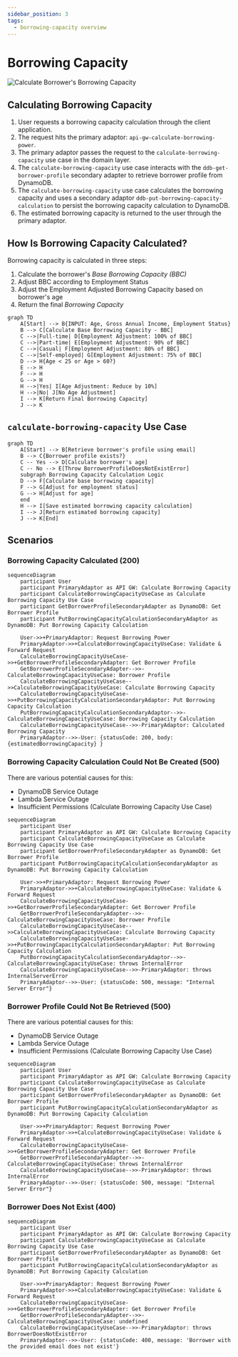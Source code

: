 ```yaml
---
sidebar_position: 3
tags:
  - borrowing-capacity overview
---
```


# Borrowing Capacity

![Calculate Borrower's Borrowing Capacity](/img/borrowing-capacity/calculate-borrowers-borrowing-capacity.svg)

## Calculating Borrowing Capacity

1. User requests a borrowing capacity calculation through the client application.
2. The request hits the primary adaptor: `api-gw-calculate-borrowing-power`.
3. The primary adaptor passes the request to the `calculate-borrowing-capacity` use case in the domain layer.
4. The `calculate-borrowing-capacity` use case interacts with the `ddb-get-borrower-profile` secondary adapter to retrieve borrower profile from DynamoDB.
5. The `calculate-borrowing-capacity` use case calculates the borrowing capacity and uses a secondary adaptor `ddb-put-borrowing-capacity-calculation` to persist the borrowing capacity calculation to DynamoDB.
6. The estimated borrowing capacity is returned to the user through the primary adaptor.



## How Is Borrowing Capacity Calculated?

Borrowing capacity is calculated in three steps:

1. Calculate the borrower's _Base Borrowing Capacity (BBC)_
2. Adjust BBC according to Employment Status
3. Adjust the Employment Adjusted Borrowing Capacity based on borrower's age
4. Return the final _Borrowing Capacity_

```mermaid
graph TD
    A[Start] --> B{INPUT: Age, Gross Annual Income, Employment Status}
    B --> C[Calculate Base Borrowing Capacity - BBC]
    C -->|Full-time| D[Employment Adjustment: 100% of BBC]
    C -->|Part-time| E[Employment Adjustment: 90% of BBC]
    C -->|Casual| F[Employment Adjustment: 80% of BBC]
    C -->|Self-employed| G[Employment Adjustment: 75% of BBC]
    D --> H{Age < 25 or Age > 60?}
    E --> H
    F --> H
    G --> H
    H -->|Yes| I[Age Adjustment: Reduce by 10%]
    H -->|No| J[No Age Adjustment]
    I --> K[Return Final Borrowing Capacity]
    J --> K

```

## `calculate-borrowing-capacity` Use Case

```mermaid
graph TD
    A[Start] --> B[Retrieve borrower's profile using email]
    B --> C{Borrower profile exists?}
    C -- Yes --> D[Calculate borrower's age]
    C -- No --> E[Throw BorrowerProfileDoesNotExistError]
    subgraph Borrowing Capacity Calculation Logic
    D --> F[Calculate base borrowing capacity]
    F --> G[Adjust for employment status]
    G --> H[Adjust for age]
    end
    H --> I[Save estimated borrowing capacity calculation]
    I --> J[Return estimated borrowing capacity]
    J --> K[End]
```

## Scenarios

### Borrowing Capacity Calculated (200)

```mermaid
sequenceDiagram
    participant User
    participant PrimaryAdaptor as API GW: Calculate Borrowing Capacity
    participant CalculateBorrowingCapacityUseCase as Calculate Borrowing Capacity Use Case
    participant GetBorrowerProfileSecondaryAdapter as DynamoDB: Get Borrower Profile
    participant PutBorrowingCapacityCalculationSecondaryAdaptor as DynamoDB: Put Borrowing Capacity Calculation
    
    User->>+PrimaryAdaptor: Request Borrowing Power
    PrimaryAdaptor->>+CalculateBorrowingCapacityUseCase: Validate & Forward Request
    CalculateBorrowingCapacityUseCase->>+GetBorrowerProfileSecondaryAdapter: Get Borrower Profile 
    GetBorrowerProfileSecondaryAdapter-->>-CalculateBorrowingCapacityUseCase: Borrower Profile
    CalculateBorrowingCapacityUseCase-->>CalculateBorrowingCapacityUseCase: Calculate Borrowing Capacity
    CalculateBorrowingCapacityUseCase->>+PutBorrowingCapacityCalculationSecondaryAdaptor: Put Borrowing Capacity Calculation 
    PutBorrowingCapacityCalculationSecondaryAdaptor-->>-CalculateBorrowingCapacityUseCase: Borrowing Capacity Calculation
    CalculateBorrowingCapacityUseCase-->>-PrimaryAdaptor: Calculated Borrowing Capacity 
    PrimaryAdaptor-->>-User: {statusCode: 200, body: {estimatedBorrowingCapacity} }
```

### Borrowing Capacity Calculation Could Not Be Created (500)

There are various potential causes for this:

- DynamoDB Service Outage
- Lambda Service Outage
- Insufficient Permissions (Calculate Borrowing Capacity Use Case) 

```mermaid
sequenceDiagram
    participant User
    participant PrimaryAdaptor as API GW: Calculate Borrowing Capacity
    participant CalculateBorrowingCapacityUseCase as Calculate Borrowing Capacity Use Case
    participant GetBorrowerProfileSecondaryAdapter as DynamoDB: Get Borrower Profile
    participant PutBorrowingCapacityCalculationSecondaryAdaptor as DynamoDB: Put Borrowing Capacity Calculation
    
    User->>+PrimaryAdaptor: Request Borrowing Power
    PrimaryAdaptor->>+CalculateBorrowingCapacityUseCase: Validate & Forward Request
    CalculateBorrowingCapacityUseCase->>+GetBorrowerProfileSecondaryAdapter: Get Borrower Profile 
    GetBorrowerProfileSecondaryAdapter-->>-CalculateBorrowingCapacityUseCase: Borrower Profile
    CalculateBorrowingCapacityUseCase-->>CalculateBorrowingCapacityUseCase: Calculate Borrowing Capacity
    CalculateBorrowingCapacityUseCase->>+PutBorrowingCapacityCalculationSecondaryAdaptor: Put Borrowing Capacity Calculation 
    PutBorrowingCapacityCalculationSecondaryAdaptor-->>-CalculateBorrowingCapacityUseCase: throws InternalError
    CalculateBorrowingCapacityUseCase-->>-PrimaryAdaptor: throws InternalServerError
    PrimaryAdaptor-->>-User: {statusCode: 500, message: "Internal Server Error"}
```
### Borrower Profile Could Not Be Retrieved (500)

There are various potential causes for this:

- DynamoDB Service Outage
- Lambda Service Outage
- Insufficient Permissions (Calculate Borrowing Capacity Use Case) 

```mermaid
sequenceDiagram
    participant User
    participant PrimaryAdaptor as API GW: Calculate Borrowing Capacity
    participant CalculateBorrowingCapacityUseCase as Calculate Borrowing Capacity Use Case
    participant GetBorrowerProfileSecondaryAdapter as DynamoDB: Get Borrower Profile
    participant PutBorrowingCapacityCalculationSecondaryAdaptor as DynamoDB: Put Borrowing Capacity Calculation
    
    User->>+PrimaryAdaptor: Request Borrowing Power
    PrimaryAdaptor->>+CalculateBorrowingCapacityUseCase: Validate & Forward Request
    CalculateBorrowingCapacityUseCase->>+GetBorrowerProfileSecondaryAdapter: Get Borrower Profile 
    GetBorrowerProfileSecondaryAdapter-->>-CalculateBorrowingCapacityUseCase: throws InternalError
    CalculateBorrowingCapacityUseCase-->>-PrimaryAdaptor: throws InternalError
    PrimaryAdaptor-->>-User: {statusCode: 500, message: "Internal Server Error"}
```

### Borrower Does Not Exist (400)

```mermaid
sequenceDiagram
    participant User
    participant PrimaryAdaptor as API GW: Calculate Borrowing Capacity
    participant CalculateBorrowingCapacityUseCase as Calculate Borrowing Capacity Use Case
    participant GetBorrowerProfileSecondaryAdapter as DynamoDB: Get Borrower Profile
    participant PutBorrowingCapacityCalculationSecondaryAdaptor as DynamoDB: Put Borrowing Capacity Calculation
    
    User->>+PrimaryAdaptor: Request Borrowing Power
    PrimaryAdaptor->>+CalculateBorrowingCapacityUseCase: Validate & Forward Request
    CalculateBorrowingCapacityUseCase->>+GetBorrowerProfileSecondaryAdapter: Get Borrower Profile 
    GetBorrowerProfileSecondaryAdapter-->>-CalculateBorrowingCapacityUseCase: undefined
    CalculateBorrowingCapacityUseCase-->>-PrimaryAdaptor: throws BorrowerDoesNotExistError
    PrimaryAdaptor-->>-User: {statusCode: 400, message: 'Borrower with the provided email does not exist'}
```